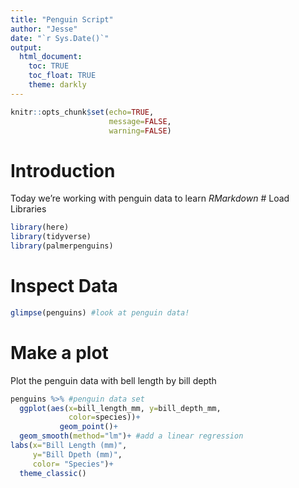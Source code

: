 ```yaml
---
title: "Penguin Script"
author: "Jesse"
date: "`r Sys.Date()`"
output: 
  html_document:
    toc: TRUE
    toc_float: TRUE
    theme: darkly
---
```

```r
knitr::opts_chunk$set(echo=TRUE,
                      message=FALSE,
                      warning=FALSE)
```
# Introduction
Today we're working with penguin data to learn *RMarkdown*
# Load Libraries
```r
library(here)
library(tidyverse)
library(palmerpenguins)
```
# Inspect Data
```r
glimpse(penguins) #look at penguin data!
```
# Make a plot
Plot the penguin data with bell length by bill depth
```r
penguins %>% #penguin data set
  ggplot(aes(x=bill_length_mm, y=bill_depth_mm,
             color=species))+
           geom_point()+
  geom_smooth(method="lm")+ #add a linear regression
labs(x="Bill Length (mm)",
     y="Bill Dpeth (mm)",
     color= "Species")+
  theme_classic()
```


